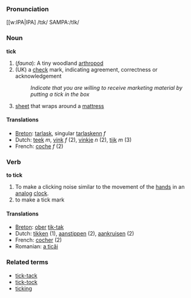 ===Pronunciation===
[[w:IPA|IPA] /tɪk/
SAMPA:/tIk/

===Noun===
'''tick'''

# (''fauna''): A tiny woodland [[arthropod]]
# (UK) a [[check]] mark, indicating agreement, correctness or acknowledgement
#:''Indicate that you are willing to receive marketing material by putting a tick in the box''
# [[sheet]] that wraps around a [[mattress]]

====Translations====
*[[Breton]]: [[tarlask]], singular [[tarlaskenn]] ''f''
*Dutch: [[teek]] ''m'', [[vink]] ''f'' (2), [[vinkje]] ''n'' (2), [[tijk]] ''m'' (3)
*French: [[coche]] ''f'' (2)

===Verb===
'''to tick''' 

# To make a clicking noise similar to the movement of the [[hand]]s in an [[analog]] [[clock]].
# to make a tick mark

====Translations====

*[[Breton]]: [[ober]] [[tik-tak]]
*Dutch: [[tikken]] (1), [[aanstippen]] (2), [[aankruisen]] (2)
*French: [[cocher]] (2)
*Romanian: [[a ticăi]]

===Related terms===
*[[tick-tack]]
*[[tick-tock]]
*[[ticking]]